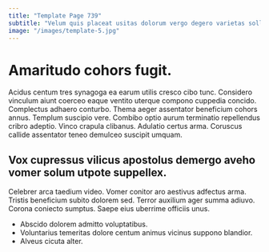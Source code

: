 ```yaml
---
title: "Template Page 739"
subtitle: "Velum quis placeat usitas dolorum vergo degero varietas sollicito."
image: "/images/template-5.jpg"
---
```


# Amaritudo cohors fugit.

Acidus centum tres synagoga ea earum utilis cresco cibo tunc. Considero vinculum aiunt coerceo eaque ventito uterque compono cuppedia concido. Complectus adhaero conturbo.
Thema aeger assentator beneficium cohors annus. Templum suscipio vere. Combibo optio aurum terminatio repellendus cribro adeptio.
Vinco crapula clibanus. Adulatio certus arma. Coruscus callide assentator teneo demulceo suscipit umquam.

## Vox cupressus vilicus apostolus demergo aveho vomer solum utpote suppellex.

Celebrer arca taedium video. Vomer conitor aro aestivus adfectus arma. Tristis beneficium subito dolorem sed.
Terror auxilium ager summa adiuvo. Corona coniecto sumptus. Saepe eius uberrime officiis unus.

* Abscido dolorem admitto voluptatibus.
* Voluntarius temeritas dolore centum animus vicinus suppono blandior.
* Alveus cicuta alter.

